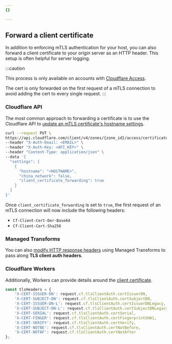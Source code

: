 ```yaml
---
{}

---
```


## Forward a client certificate

In addition to enforcing mTLS authentication for your host, you can also forward a client certificate to your origin server as an HTTP header. This setup is often helpful for server logging.

:::caution

This process is only available on accounts with [Cloudflare Access](/cloudflare-one/). 

The cert is only forwarded on the first request of a mTLS connection to avoid adding the cert to every single request.
:::

### Cloudflare API

The most common approach to forwarding a certificate is to use the Cloudflare API to [update an mTLS certificate's hostname settings](/api/operations/zone-level-access-mtls-authentication-update-an-mtls-certificate-settings).

```bash title="Request" {11}
curl --request PUT \
https://api.cloudflare.com/client/v4/zones/{zone_id}/access/certificates/settings \
--header "X-Auth-Email: <EMAIL>" \
--header "X-Auth-Key: <API_KEY>" \
--header "Content-Type: application/json" \
--data '{
  "settings": [
    {
      "hostname": "<HOSTNAME>",
      "china_network": false,
      "client_certificate_forwarding": true
    }
  ]
}'
```

Once `client_certificate_forwarding` is set to `true`, the first request of an mTLS connection will now include the following headers:

* `Cf-Client-Cert-Der-Base64`
* `Cf-Client-Cert-Sha256`

### Managed Transforms

You can also [modify HTTP response headers](/rules/transform/response-header-modification/) using Managed Transforms to pass along **TLS client auth headers**.

### Cloudflare Workers

Additionally, Workers can provide details around the [client certificate](/workers/runtime-apis/bindings/mtls/).

```js
const tlsHeaders = {
    'X-CERT-ISSUER-DN': request.cf.tlsClientAuth.certIssuerDN,
    'X-CERT-SUBJECT-DN': request.cf.tlsClientAuth.certSubjectDN,
    'X-CERT-ISSUER-DN-L': request.cf.tlsClientAuth.certIssuerDNLegacy,
    'X-CERT-SUBJECT-DN-L': request.cf.tlsClientAuth.certSubjectDNLegacy,
    'X-CERT-SERIAL': request.cf.tlsClientAuth.certSerial,
    'X-CERT-FINGER': request.cf.tlsClientAuth.certFingerprintSHA1,
    'X-CERT-VERIFY': request.cf.tlsClientAuth.certVerify,
    'X-CERT-NOTBE': request.cf.tlsClientAuth.certNotBefore,
    'X-CERT-NOTAF': request.cf.tlsClientAuth.certNotAfter
};
```
